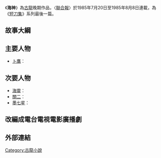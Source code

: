 《'''海神'''》為[[古龍|古龍]]晚期作品，〈[[聯合報|聯合報]]〉於1985年7月20日至1985年8月8日連載，為《[[短刀集|短刀集]]》系列最後一篇。
==故事大綱==

==主要人物==

*[[卜鷹|卜鷹]]：
==次要人物==
*[[海靈|海靈]]：
*[[關二|關二]]：
*[[墨七星|墨七星]]：
==改編成電台電視電影廣播劇==
==外部連結==

{{lit-stub}}
{{古龍作品}}

[[Category:古龍小說|Category:古龍小說]]